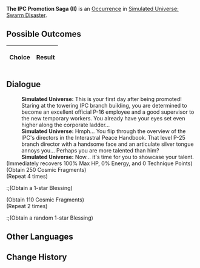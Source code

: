 {{Simulated Universe Event Infobox
|title         = The IPC Promotion Saga (II)
|image         = Random Event Bond.png
|type          =
|domains_su    = 
|domains_ext   = 
|domains_swarm = Occurrence
|domains_gng   = 
|requirements  =
|prev          = {{tx}}
|next          = {{tx}}
|indexRewards  =
|characters    = 
}}
'''The IPC Promotion Saga (II)''' is an [[Simulated Universe/Occurrence|Occurrence]] in [[Simulated Universe: Swarm Disaster]].

==Possible Outcomes==
{| class="article-table"
!Choice
!Result

|}

<!--
==Gameplay Notes==

-->
==Dialogue==
{{Dialogue Start}}
:'''Simulated Universe:''' This is your first day after being promoted! Staring at the towering IPC branch building, you are determined to become an excellent official P-16 employee and a good supervisor to the new temporary workers. You already have your eyes set even higher along the corporate ladder...
:'''Simulated Universe:''' Hmph... You flip through the overview of the IPC's directors in the Interastral Peace Handbook. That level P-25 branch director with a handsome face and an articulate silver tongue annoys you... Perhaps you are more talented than him?
:'''Simulated Universe:''' Now... it's time for you to showcase your talent.
;(Immediately recovers 100% Max HP, 0% Energy, and 0 Technique Points)
;(Obtain 250 Cosmic Fragments)
;(Repeat 4 times)
:;(Obtain a 1-star Blessing)
;(Obtain 110 Cosmic Fragments)
;(Repeat 2 times)
:;(Obtain a random 1-star Blessing)
{{Dialogue End}}

==Other Languages==
{{Other Languages
|en   = The IPC Promotion Saga (II)
|zhs  = 星际和平公司「升职记」（其二）
|zht  = 星際和平公司「升職記」（其二）
|ja   = スターピースカンパニー「{{Rubi|昇進記|しょうしんき}}」（2）
|ko   = 스타피스 컴퍼니 「승진기」 (2)
|es   = La saga del ascenso de la Corporación II
|fr   = Saga de la CPI (II)
|ru   = Сага о карьере в КММ II
|th   = "บันทึกการเลื่อนตำแหน่ง" องค์กรสันติภาพแห่งดวงดาว (2)
|vi   = Công Ty Hành Tinh Hòa Bình "Nhật Ký Thăng Chức" 2
|de   = Die IFK-Beförderungsgeschichte (Teil 2)
|id   = Kisah Promosi IPC (2)
|pt   = A Saga de Promoção da CPI (II)
}}

==Change History==
{{Change History|1.3}}
